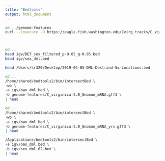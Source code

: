 ```yaml
---
title: "Bedtools"
output: html_document
---
```


```bash
cd ../genome-features
curl --insecure -O https://eagle.fish.washington.edu/Cvirg_tracks/C_virginica-3.0_Gnomon_mRNA.gff3




```






```bash
cd ..
head igv/DET_sex_filtered_p-0.05_q-0.05.bed
head igv/sex_dml.bed 
```

```bash
head /Users/sr320/Desktop/2019-04-05-DML-Destrand-5x-Locations.bed
```




```bash
cd ..
/home/shared/bedtools2/bin/intersectBed \
-wb \
-a igv/oao_dml.bed \
-b genome-features/C_virginica-3.0_Gnomon_mRNA.gff3 \
| head

```


```bash
cd ..
/home/shared/bedtools2/bin/intersectBed \
-wb \
-a igv/oao_dml.bed \
-b genome-features/C_virginica-3.0_Gnomon_mRNA_yrv.gff3 \
| head

```







```bash
/Applications/bedtools2/bin/intersectBed \
-a igv/oao_dml.bed \
-b igv/sex_dml_02.bed \
| head

```